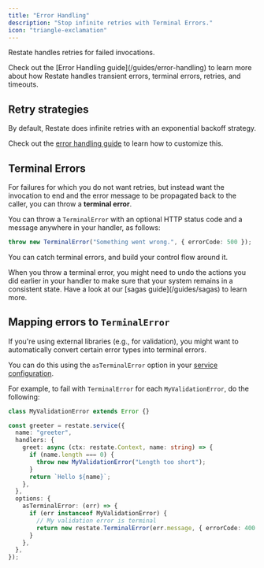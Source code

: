 ```yaml
---
title: "Error Handling"
description: "Stop infinite retries with Terminal Errors."
icon: "triangle-exclamation"
---
```


Restate handles retries for failed invocations.

<Info>
    Check out the [Error Handling guide](/guides/error-handling) to learn more about how Restate handles transient errors, terminal errors, retries, and timeouts.
</Info>

## Retry strategies
By default, Restate does infinite retries with an exponential backoff strategy.

Check out the [error handling guide](/guides/error-handling) to learn how to customize this.

## Terminal Errors

For failures for which you do not want retries, but instead want the invocation to end and the error message
to be propagated back to the caller, you can throw a **terminal error**.

You can throw a `TerminalError` with an optional HTTP status code and a message anywhere in your handler, as follows:

```typescript {"CODE_LOAD::ts/src/develop/error_handling.ts#terminal"} 
throw new TerminalError("Something went wrong.", { errorCode: 500 });
```

You can catch terminal errors, and build your control flow around it.

<Info>
    When you throw a terminal error, you might need to undo the actions you did earlier in your handler to make sure that your system remains in a consistent state.
    Have a look at our [sagas guide](/guides/sagas) to learn more.
</Info>

## Mapping errors to `TerminalError`

If you're using external libraries (e.g., for validation), you might want to automatically convert certain error types into terminal errors.

You can do this using the `asTerminalError` option in your [service configuration](/services/configuration).

For example, to fail with `TerminalError` for each `MyValidationError`, do the following:

```typescript {"CODE_LOAD::ts/src/develop/error_handling.ts#as_terminal"} 
class MyValidationError extends Error {}

const greeter = restate.service({
  name: "greeter",
  handlers: {
    greet: async (ctx: restate.Context, name: string) => {
      if (name.length === 0) {
        throw new MyValidationError("Length too short");
      }
      return `Hello ${name}`;
    },
  },
  options: {
    asTerminalError: (err) => {
      if (err instanceof MyValidationError) {
        // My validation error is terminal
        return new restate.TerminalError(err.message, { errorCode: 400 });
      }
    },
  },
});
```